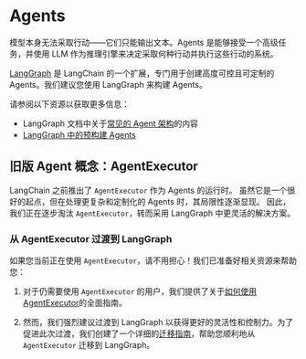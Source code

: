 # Agents

模型本身无法采取行动——它们只能输出文本。Agents 是能够接受一个高级任务，并使用 LLM 作为推理引擎来决定采取何种行动并执行这些行动的系统。

[LangGraph](/docs/concepts/architecture#langgraph) 是 LangChain 的一个扩展，专门用于创建高度可控且可定制的 Agents。我们建议您使用 LangGraph 来构建 Agents。

请参阅以下资源以获取更多信息：

* LangGraph 文档中关于[常见的 Agent 架构](https://langchain-ai.github.io/langgraph/concepts/agentic_concepts/)的内容
* [LangGraph 中的预构建 Agents](https://langchain-ai.github.io/langgraph/reference/prebuilt/#langgraph.prebuilt.chat_agent_executor.create_react_agent)

## 旧版 Agent 概念：AgentExecutor

LangChain 之前推出了 `AgentExecutor` 作为 Agents 的运行时。
虽然它是一个很好的起点，但在处理更复杂和定制化的 Agents 时，其局限性逐渐显现。
因此，我们正在逐步淘汰 `AgentExecutor`，转而采用 LangGraph 中更灵活的解决方案。

### 从 AgentExecutor 过渡到 LangGraph

如果您当前正在使用 `AgentExecutor`，请不用担心！我们已准备好相关资源来帮助您：

1. 对于仍需要使用 `AgentExecutor` 的用户，我们提供了关于[如何使用 AgentExecutor](/docs/how_to/agent_executor)的全面指南。

2. 然而，我们强烈建议过渡到 LangGraph 以获得更好的灵活性和控制力。为了促进此次过渡，我们创建了一个详细的[迁移指南](/docs/how_to/migrate_agent)，帮助您顺利地从 `AgentExecutor` 迁移到 LangGraph。